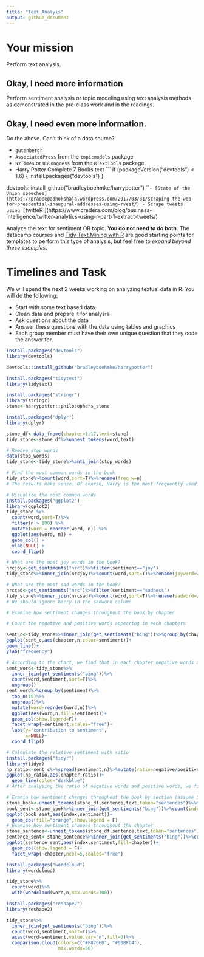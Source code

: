 ```yaml
---
title: "Text Analyis"
output: github_document
---
```





# Your mission

Perform text analysis.

## Okay, I need more information

Perform sentiment analysis or topic modeling using text analysis methods as demonstrated in the pre-class work and in the readings.

## Okay, I need even more information.

Do the above. Can't think of a data source?

- `gutenbergr`
- `AssociatedPress` from the `topicmodels` package
- `NYTimes` or `USCongress` from the `RTextTools` package
- Harry Potter Complete 7 Books text
    ```
    if (packageVersion("devtools") < 1.6) {
  install.packages("devtools")
}

devtools::install_github("bradleyboehmke/harrypotter")
    ```
- [State of the Union speeches](https://pradeepadhokshaja.wordpress.com/2017/03/31/scraping-the-web-for-presdential-inaugural-addresses-using-rvest/)
- Scrape tweets using [`twitteR`](https://www.credera.com/blog/business-intelligence/twitter-analytics-using-r-part-1-extract-tweets/)

Analyze the text for sentiment OR topic. **You do not need to do both**. The datacamp courses and [Tidy Text Mining with R](http://tidytextmining.com/) are good starting points for templates to perform this type of analysis, but feel free to *expand beyond these examples*.

# Timelines and Task


We will spend the next 2 weeks working on analyzing textual data in R. You will do the following:

- Start with some text based data.
- Clean data and prepare it for analysis
- Ask questions about the data
- Answer these questions with the data using tables and graphics
- Each group member must have their own unique question that they code the answer for. 

```r
install.packages("devtools")
library(devtools)
```

```r
devtools::install_github("bradleyboehmke/harrypotter")
```

```r
install.packages("tidytext")
library(tidytext)
```

```r
install.packages("stringr")
library(stringr)
stone<-harrypotter::philosophers_stone
```

```r
install.packages("dplyr")
library(dplyr)
```

```r
stone_df<-data_frame(chapter=1:17,text=stone)
tidy_stone<-stone_df%>%unnest_tokens(word,text)

# Remove stop words
data(stop_words)
tidy_stone<-tidy_stone%>%anti_join(stop_words)

# Find the most common words in the book
tidy_stone%>%count(word,sort=T)%>%rename(freq_w=n)
# The results make sense. Of course, Harry is the most frequently used word in the book.
```

```r
# Visualize the most common words
install.packages("ggplot2")
library(ggplot2)
tidy_stone %>% 
  count(word,sort=T)%>%
  filter(n > 100) %>%
  mutate(word = reorder(word, n)) %>%
  ggplot(aes(word, n)) +
  geom_col() +
  xlab(NULL) +
  coord_flip()
```

```r
# What are the most joy words in the book?
nrcjoy<-get_sentiments("nrc")%>%filter(sentiment=="joy")
tidy_stone%>%inner_join(nrcjoy)%>%count(word,sort=T)%>%rename(joyword=word)

# What are the most sad words in the book?
nrcsad<-get_sentiments("nrc")%>%filter(sentiment=="sadness")
tidy_stone%>%inner_join(nrcsad)%>%count(word,sort=T)%>%rename(sadword=word)
# We should ignore harry in the sadword column
```

```r
# Examine how sentiment changes throughout the book by chapter

# Count the negative and positive words appearing in each chapters

sent_c<-tidy_stone%>%inner_join(get_sentiments("bing"))%>%group_by(chapter)%>%count(sentiment,sort=T)
ggplot(sent_c,aes(chapter,n,color=sentiment))+
geom_line()+
ylab("frequency") 

# According to the chart, we find that in each chapter negative words are used more frequently than positive words. At the end of the book, negative words are more common.
sent_word<-tidy_stone%>%
  inner_join(get_sentiments("bing"))%>%
  count(word,sentiment,sort=T)%>%
  ungroup()
sent_word%>%group_by(sentiment)%>%
  top_n(10)%>%
  ungroup()%>%
  mutate(word=reorder(word,n))%>%
  ggplot(aes(word,n,fill=sentiment))+
  geom_col(show.legend=F)+
  facet_wrap(~sentiment,scales="free")+
  labs(y="contribution to sentiment",
       x=NULL)+
  coord_flip()

# Calculate the relative sentiment with ratio
install.packages("tidyr")
library(tidyr)
np_ratio<-sent_c%>%spread(sentiment,n)%>%mutate(ratio=negative/positive)
ggplot(np_ratio,aes(chapter,ratio))+
  geom_line(color="darkblue")
# After analysing the ratio of negative words and positive words, we find that even though the peak appears at chapter 15.
```

```r
# Examin how sentiment changes throughout the book by section (assume 50 lines construct a section)
stone_book<-unnest_tokens(stone_df,sentence,text,token="sentences")%>%mutate(linenumber=row_number())%>%ungroup()%>%unnest_tokens(word,sentence)
book_sent<-stone_book%>%inner_join(get_sentiments("bing"))%>%count(index=linenumber%/%50,sentiment)%>%spread(sentiment,n,fill=0)%>%mutate(sentiment=positive-negative)
ggplot(book_sent,aes(index,sentiment))+
  geom_col(fill="orange",show.legend = F)
# Examine how sentiment changes throughout the chapter
stone_sentence<-unnest_tokens(stone_df,sentence,text,token="sentences")%>%group_by(chapter)%>%mutate(linenumber=row_number())%>%ungroup()%>%unnest_tokens(word,sentence)
sentence_sent<-stone_sentence%>%inner_join(get_sentiments("bing"))%>%count(chapter,index=linenumber%/%50,sentiment)%>%spread(sentiment,n,fill=0)%>%mutate(sentiment=positive-negative)
ggplot(sentence_sent,aes(index,sentiment,fill=chapter))+
  geom_col(show.legend = F)+
  facet_wrap(~chapter,ncol=5,scales="free")
```

```r
install.packages("wordcloud")
library(wordcloud)
```

```r
tidy_stone%>%
  count(word)%>%
  with(wordcloud(word,n,max.words=100))
```

```r
install.packages("reshape2")
library(reshape2)
```

```r
tidy_stone%>%
  inner_join(get_sentiments("bing"))%>%
  count(word,sentiment,sort=T)%>%
  acast(word~sentiment,value.var="n",fill=0)%>%
  comparison.cloud(colors=c("#F8766D", "#00BFC4"),
                   max.words=50)
```

